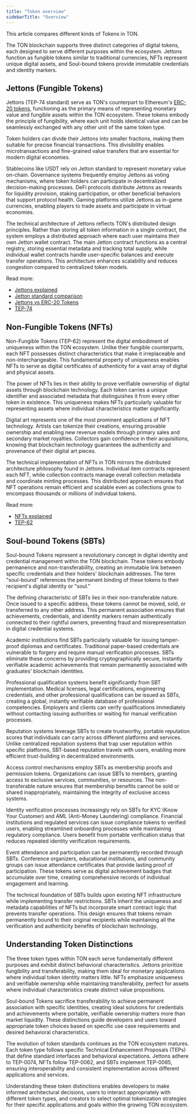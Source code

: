```yaml
---
title: "Token overview"
sidebarTitle: "Overview"
---
```


This article compares different kinds of Tokens in TON.

The TON blockchain supports three distinct categories of digital tokens, each designed to serve different purposes within the ecosystem. Jettons function as fungible tokens similar to traditional currencies, NFTs represent unique digital assets, and Soul-bound tokens provide immutable credentials and identity markers.

## Jettons (Fungible Tokens)

Jettons (TEP-74 standard) serve as TON's counterpart to Ethereum's [ERC-20 tokens](https://eips.ethereum.org/EIPS/eip-20), functioning as the primary means of representing monetary value and fungible assets within the TON ecosystem. These tokens embody the principle of fungibility, where each unit holds identical value and can be seamlessly exchanged with any other unit of the same token type.

Token holders can divide their Jettons into smaller fractions, making them suitable for precise financial transactions. This divisibility enables microtransactions and fine-grained value transfers that are essential for modern digital economies.

Stablecoins like USDT rely on Jetton standard to represent monetary value on-chain. Governance systems frequently employ Jettons as voting mechanisms, where token holders can participate in decentralized decision-making processes. DeFi protocols distribute Jettons as rewards for liquidity provision, staking participation, or other beneficial behaviors that support protocol health. Gaming platforms utilize Jettons as in-game currencies, enabling players to trade assets and participate in virtual economies.

The technical architecture of Jettons reflects TON's distributed design principles. Rather than storing all token information in a single contract, the system employs a distributed approach where each user maintains their own Jetton wallet contract. The main Jetton contract functions as a central registry, storing essential metadata and tracking total supply, while individual wallet contracts handle user-specific balances and execute transfer operations. This architecture enhances scalability and reduces congestion compared to centralized token models.

Read more:

- [Jettons explained](/standard/tokens/jettons/overview)
- [Jetton standard comparison](/standard/tokens/jettons/comparison)
- [Jettons vs ERC-20 Tokens](/guidebook/tokens)
- [TEP-74](https://github.com/ton-blockchain/TEPs/blob/0d7989fba6f2d9cb08811bf47263a9b314dc5296/text/0074-jettons-standard.md)

## Non-Fungible Tokens (NFTs)

Non-Fungible Tokens (TEP-62) represent the digital embodiment of uniqueness within the TON ecosystem. Unlike their fungible counterparts, each NFT possesses distinct characteristics that make it irreplaceable and non-interchangeable. This fundamental property of uniqueness enables NFTs to serve as digital certificates of authenticity for a vast array of digital and physical assets.

The power of NFTs lies in their ability to prove verifiable ownership of digital assets through blockchain technology. Each token carries a unique identifier and associated metadata that distinguishes it from every other token in existence. This uniqueness makes NFTs particularly valuable for representing assets where individual characteristics matter significantly.

Digital art represents one of the most prominent applications of NFT technology. Artists can tokenize their creations, ensuring provable ownership and enabling new revenue models through primary sales and secondary market royalties. Collectors gain confidence in their acquisitions, knowing that blockchain technology guarantees the authenticity and provenance of their digital art pieces.

The technical implementation of NFTs in TON mirrors the distributed architecture philosophy found in Jettons. Individual item contracts represent each NFT, while collection contracts manage overall collection metadata and coordinate minting processes. This distributed approach ensures that NFT operations remain efficient and scalable even as collections grow to encompass thousands or millions of individual tokens.

Read more:

- [NFTs explained](/standard/tokens/nft)
- [TEP-62](https://github.com/ton-blockchain/TEPs/blob/0d7989fba6f2d9cb08811bf47263a9b314dc5296/text/0062-nft-standard.md)

## Soul-bound Tokens (SBTs)

Soul-bound Tokens represent a revolutionary concept in digital identity and credential management within the TON blockchain. These tokens embody permanence and non-transferability, creating an immutable link between specific credentials and their holders' blockchain addresses. The term "soul-bound" references the permanent binding of these tokens to their recipient's digital identity or "soul."

The defining characteristic of SBTs lies in their non-transferable nature. Once issued to a specific address, these tokens cannot be moved, sold, or transferred to any other address. This permanent association ensures that achievements, credentials, and identity markers remain authentically connected to their rightful owners, preventing fraud and misrepresentation in digital credential systems.

Academic institutions find SBTs particularly valuable for issuing tamper-proof diplomas and certificates. Traditional paper-based credentials are vulnerable to forgery and require manual verification processes. SBTs eliminate these concerns by providing cryptographically secure, instantly verifiable academic achievements that remain permanently associated with graduates' blockchain identities.

Professional qualification systems benefit significantly from SBT implementation. Medical licenses, legal certifications, engineering credentials, and other professional qualifications can be issued as SBTs, creating a global, instantly verifiable database of professional competencies. Employers and clients can verify qualifications immediately without contacting issuing authorities or waiting for manual verification processes.

Reputation systems leverage SBTs to create trustworthy, portable reputation scores that individuals can carry across different platforms and services. Unlike centralized reputation systems that trap user reputation within specific platforms, SBT-based reputation travels with users, enabling more efficient trust-building in decentralized environments.

Access control mechanisms employ SBTs as membership proofs and permission tokens. Organizations can issue SBTs to members, granting access to exclusive services, communities, or resources. The non-transferable nature ensures that membership benefits cannot be sold or shared inappropriately, maintaining the integrity of exclusive access systems.

Identity verification processes increasingly rely on SBTs for KYC (Know Your Customer) and AML (Anti-Money Laundering) compliance. Financial institutions and regulated services can issue compliance tokens to verified users, enabling streamlined onboarding processes while maintaining regulatory compliance. Users benefit from portable verification status that reduces repeated identity verification requirements.

Event attendance and participation can be permanently recorded through SBTs. Conference organizers, educational institutions, and community groups can issue attendance certificates that provide lasting proof of participation. These tokens serve as digital achievement badges that accumulate over time, creating comprehensive records of individual engagement and learning.

The technical foundation of SBTs builds upon existing NFT infrastructure while implementing transfer restrictions. SBTs inherit the uniqueness and metadata capabilities of NFTs but incorporate smart contract logic that prevents transfer operations. This design ensures that tokens remain permanently bound to their original recipients while maintaining all the verification and authenticity benefits of blockchain technology.

## Understanding Token Distinctions

The three token types within TON each serve fundamentally different purposes and exhibit distinct behavioral characteristics. Jettons prioritize fungibility and transferability, making them ideal for monetary applications where individual token identity matters little. NFTs emphasize uniqueness and verifiable ownership while maintaining transferability, perfect for assets where individual characteristics create distinct value propositions.

Soul-bound Tokens sacrifice transferability to achieve permanent association with specific identities, creating ideal solutions for credentials and achievements where portable, verifiable ownership matters more than market liquidity. These distinctions guide developers and users toward appropriate token choices based on specific use case requirements and desired behavioral characteristics.

The evolution of token standards continues as the TON ecosystem matures. Each token type follows specific Technical Enhancement Proposals (TEPs) that define standard interfaces and behavioral expectations. Jettons adhere to TEP-0074, NFTs follow TEP-0062, and SBTs implement TEP-0085, ensuring interoperability and consistent implementation across different applications and services.

Understanding these token distinctions enables developers to make informed architectural decisions, users to interact appropriately with different token types, and creators to select optimal tokenization strategies for their specific applications and goals within the growing TON ecosystem.

